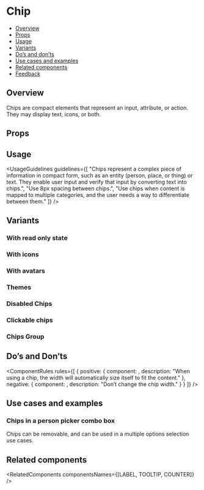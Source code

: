 
<Meta of={ChipsStories} />

# Chip

- [Overview](#overview)
- [Props](#props)
- [Usage](#usage)
- [Variants](#variants)
- [Do’s and don’ts](#dos-and-donts)
- [Use cases and examples](#use-cases-and-examples)
- [Related components](#related-components)
- [Feedback](#feedback)

## Overview

Chips are compact elements that represent an input, attribute, or action. They may display text, icons, or both.

<Canvas of={ChipsStories.Overview} />

## Props

<PropsTable />

## Usage

<UsageGuidelines
  guidelines={[
    "Chips represent a complex piece of information in compact form, such as an entity (person, place, or thing) or text. They enable user input and verify that input by converting text into chips.",
    "Use 8px spacing between chips.",
    "Use chips when content is mapped to multiple categories, and the user needs a way to differentiate between them."
  ]}
/>

<TipLabel />

## Variants

### With read only state

<Canvas of={ChipsStories.ChipsWithReadOnlyState} />

### With icons

<Canvas of={ChipsStories.ChipsWithIcons} />

### With avatars

<Canvas of={ChipsStories.ChipsWithAvatars} />

### Themes

<Canvas of={ChipsStories.Themes} />

### Disabled Chips

<Canvas>
  <Story of={ChipsStories.DisabledChips} />
</Canvas>

### Clickable chips

<Canvas of={ChipsStories.Clickable} />

### Chips Group

<Canvas>
  <Story of={ChipsStories.ChipsGroup} />
</Canvas>

## Do’s and Don’ts

<ComponentRules
  rules={[
    {
      positive: {
        component: <Chips label="Jason Tal" readOnly />,
        description: "When using a chip, the width will automatically size itself to fit the content."
      },
      negative: {
        component: <Chips label="This is a chip" className="monday-storybook-chips_chip-padding" readOnly />,
        description: "Don’t change the chip width."
      }
    }
  ]}
/>

## Use cases and examples

### Chips in a person picker combo box

Chips can be removable, and can be used in a multiple options selection use cases.

<Canvas of={ChipsStories.ChipsInAPersonPickerComboBox} />

## Related components

<RelatedComponents componentsNames={[LABEL, TOOLTIP, COUNTER]} />
